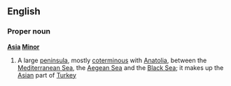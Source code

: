 ==English==
===Proper noun===
{{wikipedia}}
'''[[Asia]] [[Minor]]'''
#A large [[peninsula]], mostly [[coterminous]] with [[Anatolia]], between the [[Mediterranean Sea]], the [[Aegean Sea]] and the [[Black Sea]]; it makes up the [[Asian]] part of [[Turkey]]